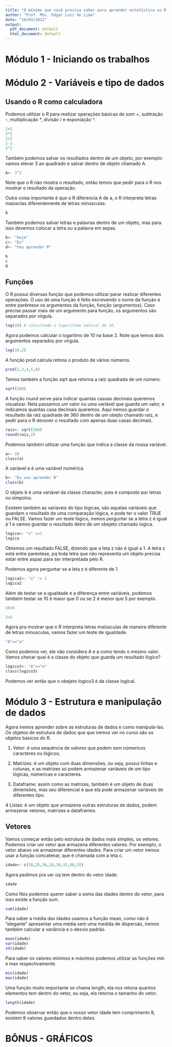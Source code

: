 ```yaml
---
title: "O mínimo que você precisa saber para aprender estatística no R."
author: "Prof. MSc. Edgar Luiz de Lima"
date: "19/03/2022"
output:
  pdf_document: default
  html_document: default
---
```


# Módulo 1 - Iniciando os trabalhos


# Módulo 2 - Variáveis e tipo de dados

## Usando o R como calculadora

  Podemos utilizar o R para realizar operações básicas de som +, subtração -, multiplicação *, divisão / e exponiação ^.
```r
2+2
2*2
2/2
2-2
3^2
```

  Também podemos salvar os resultados dentro de um objeto, por exemplo:  vamos elevar 3 ao quadrado e salvar dentro de objeto chamado A.
```r
A<- 3^2
```
  Note que o R não mostra o resultado, então temos que pedir para o R nos mostrar o resultado da operação. 
  
  Outra coisa importante é que o R diferencia A de a, o R interpreta letras maiúsclas diferentemente de letras minúsculas.
```r
A
```
  Também podemos salvar letras e palavras dentro de um objeto, mas para isso devemos colocar a letra ou a palavra em aspas.
```r
b<- "Hoje"
c<- "Eu"
d<- "Vou aprender R"
```

```r
b
c
d
```
## Funções

O R possui diversas função que podemos utilizar parar realizar diferentes operações. O uso de uma função é feito escrevendo o nome da função e entre parêntese os argumentos da função, função (argumentos). Caso precise passar mais de um argumento para função, os argumentos são separados por vírgula.
```r
log(10) # calculando o logarítimo natural de 10.
```
Agora podemos calcular o logarítmo de 10 na base 2. Note que temos dois argumentos separados por vírgula.
```r
log(10,2)
```
A função prod calcula retona o produto de vários números.
```r
prod(2,3,4,5,6)
```
Temos também a função sqrt que retorna a raíz quadrada de um número.
```r
sqrt(360)
```
A função round serve para indicar quantas cassas decimais queremos visualizar. Nela passamos um valor ou uma variável que guarda um valor, e indicamos quantas casa decimais queremos. Aqui iremos guardar o resultado da raíz quadrada de 360 dentro de um obejto chamado raiz, e pedir para o R devover o resultado com apenas duas casas decimais.
```r
raiz<- sqrt(360)
round(raiz,2)
```
Podemos também utilizar uma função que indica a classe da nossa variável.
```r
a<- 10
class(a)
```
A variável a é uma variável numérica.

```r
b<- "Eu vou aprender R"
class(b)
```
O objeto b é uma variável da classe character, pois é composto por letras ou simpolos.

Existem também as variáveis do tipo lógicas, são aquelas variáveis que guardam o resultado de uma comparação lógica, e pode ter o valor TRUE ou FALSE. Vamos fazer um teste lógico, iremos perguntar se a letra z é igual à 1 e vamos guardar o resultado detro de um obejeto chamado logica.
```r
logica<- "z" ==1
logica
```
Obtemos um resultado FALSE, dizendo que a leta z não é igual a 1. A letra z está entre parentese, pq toda letra que não representa um objeto precisa estar entre aspas para ser interpretada pelo R.

Podemos agora perguntar se a leta z é diferente de 1.
```r
logica2<- "z" != 1
logica2
```
Além de testar se a igualdade e a diferença entre variáveis, podemos também testar se 10 é maior que 0 ou se 2 é menor que 5 por exemplo.
```r
10>0
```


```r
2<5
```
Agora pra mostrar que o R interpreta letras maiúsculas de maneira diferente de letras minusculas, vamos fazer um teste de igualdade.
```r
"A"=="a"
```
Como podemos ver, ele não considera A e a como tendo o mesmo valor. Vamos checar qual é a classe do objeto que guarda um resultado lógico?
```r
logico3<- "A"=="a"
class(logico3)
```
Podemos ver então que o obejeto logico3 é da classe logical.


# Módulo 3 - Estrutura e manipulação de dados

Agora iremos aprender sobre as estruturas de dados e como manipulá-las. Os objetos de estrutura de dados que que iremos ver no curso são os objetos básicos do R.

1. Vetor: é uma sequência de valores que podem sem númericos caracteres ou lógicos;

2. Matrizes: é um objeto com duas dimensões, ou seja, possui linhas e colunas, e as matrizes só podem armazenar variáveis de um tipo lógicas, númericas e caracteres. 

3. Dataframe: assim como as matrizes, também é um objeto de duas dimensões, mas seu diferencial é que ela pode armazenar variáveis de diferentes tipo.

4 Listas: é um objeto que armazena outras estruturas de dados, podem armazenar vetores, matrizes e dataframes.

## Vetores

Vamos começar então pelo estrutura de dados mais simples, os vetores. Podemos criar um vetor que armazena diferentes valores. Por exemplo, o vetor abaixo vai armazenar diferentes idades. Para criar um vetor iremos usar a função concatenar, que é chamada com a leta c.
```r
idade<- c(18,25,30,28,10,15,60,55) 
```

Agora pedimos pra ver oq tem dentro do vetor idade.
```r
idade
```
Como 
Nós podemos querer saber a soma das idades dentro do vetor, para isso existe a função sum.
```r
sum(idade)
```
Para saber a média das idades usamos a função mean, como não é "elegante" apresentar uma média sem uma medida de dispersão, iremos também calcular a variância e o desvio padrão.
```r
mean(idade)
var(idade)
sd(idade)
```
Para saber os valores mínimos e máximos podemos utilizar as funções min e max respectivamente.
```r
min(idade)
max(idade)
```
Uma função muito importante se chama length, ela nos retona quantos elementos tem dentro do vetor, ou seja, ela retorna o tamanho do vetor.
```r
length(idade)
```
Podemos observar então que o nosso vetor idade tem comprimento 8, existem 8 valores guardados dentro deles.



# BÔNUS - GRÁFICOS
